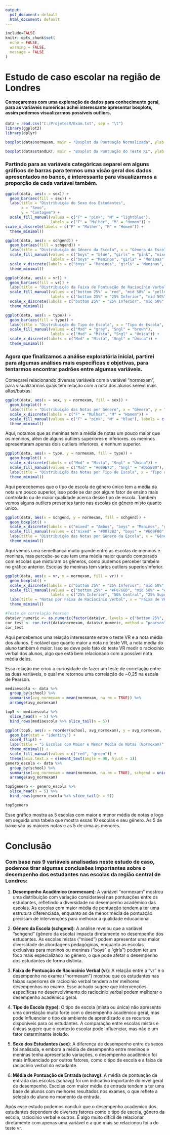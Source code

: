 ---
output:
  pdf_document: default
  html_document: default
---

```{r, include=FALSE}
include=FALSE
knitr::opts_chunk$set(
  echo = FALSE,
  warning = FALSE,
  message = FALSE
)

```

# Estudo de caso escolar na região de Londres

#### Começaremos com uma exploração de dados para conhecimento geral, para as variáveis numéricas achei interessante apresentar boxplots, assim podemos visualizarmos possíveis outliers.

```{r}
data = read.csv("C:/ProjetosR/Exam.txt", sep = "\t")
library(ggplot2)
library(dplyr)

boxplot(data$normexam, main = "Boxplot da Pontuação Normalizada", ylab = "Pontuação", col = "orange")
```

```{r}

boxplot(data$standLRT, main = "Boxplot da Pontuação do Teste RL", ylab = "Pontuação", col = "orange")
```

### Partindo para as variáveis categóricas separei em alguns gráficos de barras para termos uma visão geral dos dados apresentados no banco, é interessante para visualizarmos a proporção de cada variável também.

```{r}
ggplot(data, aes(x = sex)) + 
  geom_bar(aes(fill = sex)) + 
  labs(title = "Distribuição do Sexo dos Estudantes", 
       x = "Sexo", 
       y = "Contagem") +
  scale_fill_manual(values = c("F" = "pink", "M" = "lightblue"), 
                    labels = c("F" = "Mulher", "M" = "Homem")) +
scale_x_discrete(labels = c("F" = "Mulher", "M" = "Homem")) +
  theme_minimal()

ggplot(data, aes(x = schgend)) + 
  geom_bar(aes(fill = schgend)) + 
  labs(title = "Distribuição do Gênero da Escola", x = "Gênero da Escola", y = "Contagem") +
  scale_fill_manual(values = c("boys" = "blue", "girls" = "pink", "mixed" = "purple"), 
                    labels = c("boys" = "Meninos", "girls" = "Meninas", "mixed" = "Ambos")) + 
  scale_x_discrete(labels = c("boys" = "Meninos", "girls" = "Meninas", "mixed" = "Ambos")) +  
  theme_minimal()

ggplot(data, aes(x = vr)) + 
  geom_bar(aes(fill = vr)) + 
  labs(title = "Distribuição da Faixa de Pontuação de Raciocínio Verbal", x = "Faixa de Pontuação", y = "Contagem") +
  scale_fill_manual(values = c("bottom 25%" = "red", "mid 50%" = "yellow", "top 25%" = "green"), 
                    labels = c("bottom 25%" = "25% Inferior", "mid 50%" = "50% Central", "top 25%" = "25% Superior")) + 
  scale_x_discrete(labels = c("bottom 25%" = "25% Inferior", "mid 50%" = "50% Central", "top 25%" = "25% Superior")) +  
  theme_minimal()

ggplot(data, aes(x = type)) + 
  geom_bar(aes(fill = type)) + 
  labs(title = "Distribuição do Tipo de Escola", x = "Tipo de Escola", y = "Contagem") +
  scale_fill_manual(values = c("Mxd" = "gray", "Sngl" = "brown"), 
                    labels = c("Mxd" = "Mista", "Sngl" = "Única")) + 
  scale_x_discrete(labels = c("Mxd" = "Mista", "Sngl" = "Única")) +  
  theme_minimal()

```

### Agora que finalizamos a análise exploratória inicial, partirei para algumas análises mais específicas e objetivas, para tentarmos encontrar padrões entre algumas variáveis.

Começarei relacionando diversas variáveis com a variável "normexam", para visualizarmos quais tem relação com a nota dos alunos serem mais altas/baixas.

```{r}
ggplot(data, aes(x = sex, y = normexam, fill = sex)) + 
  geom_boxplot() + 
  labs(title = "Distribuição das Notas por Gênero", x = "Gênero", y = "Pontuação Normalizada") + 
  scale_x_discrete(labels = c("F" = "Mulher", "M" = "Homem")) +
  scale_fill_manual(values = c("F" = "pink", "M" = "blue"), labels = c("F" = "Mulher", "M" = "Homem")) +
  theme_minimal()
```

Aqui, notamos que as meninas tem a média de notas um pouco maior que os meninos, além de alguns outliers superiores e inferiores. os meninos apresentaram apenas dois outliers inferiores, e nenhum superior.

```{r}
ggplot(data, aes(x = type, y = normexam, fill = type)) +
  geom_boxplot() +
  scale_x_discrete(labels = c("Mxd" = "Mista", "Sngl" = "Única")) +
  scale_fill_manual(values = c("Mxd" = "#009E73", "Sngl" = "#D55E00"), labels = c("Mista", "Única")) +
  labs(title = "Distribuição das Notas por Tipo de Escola", x = "Tipo de Escola", y = "Nota Normalizada") +
  theme_minimal()
```

Aqui perecebemos que o tipo de escola de gênero único tem a média da nota um pouco superior, isso pode se dar por algum fator de ensino mais controlado ou de maior qualidade acerca desse tipo de escola. Também vemos alguns outliers presentes tanto nas escolas de gênero misto quanto único.

```{r}
ggplot(data, aes(x = schgend, y = normexam, fill = schgend)) +
  geom_boxplot() +
  scale_x_discrete(labels = c("mixed" = "Ambos", "boys" = "Meninos", "girls" = "Meninas")) +
  scale_fill_manual(values = c("mixed" = "#0072B2", "boys" = "#E69F00", "girls" = "#D55E00"), labels = c("Ambos", "Meninos", "Meninas")) +
  labs(title = "Distribuição das Notas por Gênero da Escola", x = "Gênero da Escola", y = "Nota Normalizada") +
  theme_minimal()
```

Aqui vemos uma semelhança muito grande entre as escolas de meninos e meninas, mas percebe-se que tem uma média maior quando comparado com escolas que misturam os gêneros, como pudemos perceber também no gráfico anterior. Escolas de meninas tem vários outliers superior/inferior.

```{r}
ggplot(data, aes(x = vr, y = normexam, fill = vr)) +
  geom_boxplot() +
  scale_x_discrete(labels = c("bottom 25%" = "25% Inferior", "mid 50%" = "50% Central", "top 25%" = "25% Superior")) +
  scale_fill_manual(values = c("bottom 25%" = "#F8766D", "mid 50%" = "#00BA38", "top 25%" = "#619CFF"),
                    labels = c("25% Inferior", "50% Central", "25% Superior")) +
  labs(title = "Notas por Faixa de Raciocínio Verbal", x = "Faixa de VR", y = "Nota Normalizada") +
  theme_minimal()

#Teste de correlação Pearson
data$vr_numeric <- as.numeric(factor(data$vr, levels = c("bottom 25%", "mid 50%", "top 25%"), labels = c(1, 2, 3)))
cor_test <- cor.test(data$normexam, data$vr_numeric, method = "pearson")
cor_test

```

Aqui percebemos uma relação interessante entre o teste VR e a nota média dos alunos. É notável que quanto maior a nota no teste VR, a nota média do aluno também é maior. Isso se deve pelo fato do teste VR medir o raciocínio verbal dos alunos, algo que está bem relacionado com a possível nota média deles.

Essa relação me criou a curiosidade de fazer um teste de correlação entre as duas variáveis, o qual me retornou uma correlação de \~0,25 na escala de Pearson.

```{r}
mediaescola <- data %>%
  group_by(school) %>%
  summarise(avg_normexam = mean(normexam, na.rm = TRUE)) %>%
  arrange(avg_normexam)

top5 <- mediaescola %>%
  slice_head(n = 5) %>%
  bind_rows(mediaescola %>% slice_tail(n = 5))

ggplot(top5, aes(x = reorder(school, avg_normexam), y = avg_normexam, fill = avg_normexam > 0)) +
  geom_bar(stat = "identity") +
  coord_flip() +
  labs(title = "5 Escolas com Maior e Menor Média de Notas (Normexam)", x = "Escola", y = "Média de Pontuação") +
  theme_minimal() +
  scale_fill_manual(values = c("red", "green")) +
  theme(axis.text.x = element_text(angle = 90, hjust = 1))
genero_escola <- data %>%
  group_by(school) %>%
  summarise(avg_normexam = mean(normexam, na.rm = TRUE), schgend = unique(schgend)) %>%
  arrange(avg_normexam)

top5genero <- genero_escola %>%
  slice_head(n = 5) %>%
  bind_rows(genero_escola %>% slice_tail(n = 5))

top5genero


```

Esse gráfico mostra as 5 escolas com maior e menor média de notas e logo em seguida uma tabela que mostra essas 10 escolas e seu gênero. As 5 de baixo são as maiores notas e as 5 de cima as menores.

\newpage
# Conclusão

### Com base nas 9 variáveis analisadas neste estudo de caso, podemos tirar algumas conclusões importantes sobre o desempenho dos estudantes nas escolas da região central de Londres:

1.  **Desempenho Acadêmico (normexam)**: A variável "normexam" mostrou uma distribuição com variação considerável nas pontuações entre os estudantes, refletindo a diversidade no desempenho acadêmico das escolas. As escolas com maior média de pontuação tendem a ter uma estrutura diferenciada, enquanto as de menor média de pontuação precisam de intervenções para melhorar a qualidade educacional.

2.  **Gênero da Escola (schgend)**: A análise revelou que a variável "schgend" (gênero da escola) impacta diretamente no desempenho dos estudantes. As escolas mistas ("mixed") podem apresentar uma maior diversidade de abordagens pedagógicas, enquanto as escolas exclusivas para meninos ou meninas ("boys" e "girls") podem ter um foco mais especializado no gênero, o que pode afetar o desempenho dos estudantes de forma distinta.

3.   **Faixa de Pontuação de Raciocínio Verbal (vr)**: A relação entre a "vr" e o desempenho no exame ("normexam") mostrou que os estudantes nas faixas superiores de raciocínio verbal tendem a ter melhores desempenhos no exame. Esse achado sugere que intervenções específicas no desenvolvimento do raciocínio verbal podem melhorar o desempenho acadêmico geral.

4.  **Tipo de Escola (type)**: O tipo de escola (mista ou única) não apresenta uma correlação muito forte com o desempenho acadêmico geral, mas pode influenciar o tipo de ambiente de aprendizado e os recursos disponíveis para os estudantes. A comparação entre escolas mistas e únicas sugere que o contexto escolar pode influenciar, mas não é um fator determinante isolado.

5.  **Sexo dos Estudantes (sex)**: A diferença de desempenho entre os sexos foi analisada, e embora a média de desempenho entre meninos e meninas tenha apresentado variações, o desempenho acadêmico foi mais influenciado por outros fatores, como o tipo de escola e a faixa de raciocínio verbal do estudante.

6.   **Média de Pontuação de Entrada (schavg)**: A média de pontuação de entrada das escolas (schavg) foi um indicativo importante do nível geral de desempenho. Escolas com maior média de entrada tendem a ter uma base de alunos com melhores resultados nos exames, o que reflete a seleção do aluno no momento da entrada.

Após esse estudo podemos concluir que o desempenho academico dos estudantes dependem de diversos fatores como o tipo de escola, gênero da escola, raciocínio verbal e outros. É algo muito difícil de relacionar diretamente com apenas uma variável e a que mais se relacionou foi a do teste vr.
